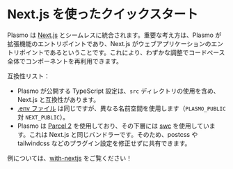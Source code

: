 # Next.js を使ったクイックスタート

Plasmo は [Next.js](https://nextjs.org/) とシームレスに統合されます。重要な考え方は、Plasmo が拡張機能のエントリポイントであり、Next.js がウェブアプリケーションのエントリポイントであるということです。これにより、わずかな調整でコードベース全体でコンポーネントを再利用できます。

互換性リスト：

- Plasmo が公開する TypeScript 設定は、`src` ディレクトリの使用を含め、Next.js と互換性があります。
- [.env ファイル](/framework/env) は同じですが、異なる名前空間を使用します（`PLASMO_PUBLIC` 対 `NEXT_PUBLIC`）。
- Plasmo は [Parcel 2](https://parceljs.org/) を使用しており、その下層には [swc](https://swc.rs/) を使用しています。これは Next.js と同じバンドラーです。そのため、postcss や tailwindcss などのプラグイン設定を修正せずに共有できます。

例については、[with-nextjs](https://github.com/PlasmoHQ/examples/tree/main/with-nextjs) をご覧ください！
